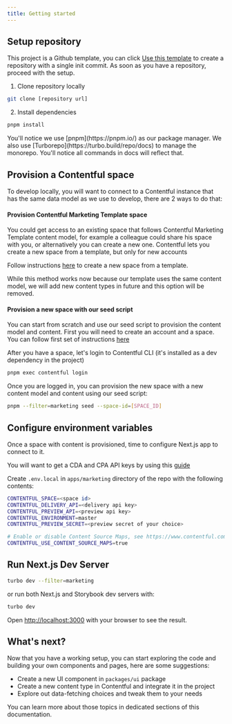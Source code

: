 ```yaml
---
title: Getting started
---
```


## Setup repository

This project is a Github template, you can click [Use this template](https://github.com/new?template_name=next-contentful-starterkit&template_owner=jakala-na) to create a repository with a single init commit.
As soon as you have a repository, proceed with the setup.

1. Clone repository locally

```bash
git clone [repository url]
```

2. Install dependencies

```bash
pnpm install
```

<Callout>
  You'll notice we use [pnpm](https://pnpm.io/) as our package manager. We also use
  [Turborepo](https://turbo.build/repo/docs) to manage the monorepo. You'll notice all commands in docs will reflect
  that.
</Callout>

## Provision a Contentful space

To develop locally, you will want to connect to a Contentful instance that has the same data model as we use to develop, there are 2 ways to do that:

#### Provision Contentful Marketing Template space

You could get access to an existing space that follows Contentful Marketing Template content model, for example a colleague could share his space with you, or alternatively you can create a new one.
Contentful lets you create a new space from a template, but only for new accounts

Follow instructions [here](https://www.contentful.com/starter-templates/marketing-website/) to create a new space from a template.

<Callout>
  While this method works now because our template uses the same content model, we will add new content types in future
  and this option will be removed.
</Callout>

#### Provision a new space with our seed script

You can start from scratch and use our seed script to provision the content model and content.
First you will need to create an account and a space. You can follow first set of instructions [here](https://www.contentful.com/help/getting-started/contentful-101/)

After you have a space, let's login to Contentful CLI (it's installed as a dev dependency in the project)

```bash
pnpm exec contentful login
```

Once you are logged in, you can provision the new space with a new content model and content using our seed script:

```bash
pnpm --filter=marketing seed --space-id=[SPACE_ID]
```

## Configure environment variables

Once a space with content is provisioned, time to configure Next.js app to connect to it.

You will want to get a CDA and CPA API keys by using this [guide](https://www.contentful.com/developers/docs/references/authentication/#api-keys-in-the-contentful-web-app)

Create `.env.local` in `apps/marketing` directory of the repo with the following contents:

```bash
CONTENTFUL_SPACE=<space id>
CONTENTFUL_DELIVERY_API=<delivery api key>
CONTENTFUL_PREVIEW_API=<preview api key>
CONTENTFUL_ENVIRONMENT=master
CONTENTFUL_PREVIEW_SECRET=<preview secret of your choice>

# Enable or disable Content Source Maps, see https://www.contentful.com/developers/docs/tools/vercel/content-source-maps-with-vercel/
CONTENTFUL_USE_CONTENT_SOURCE_MAPS=true
```

## Run Next.js Dev Server

```bash
turbo dev --filter=marketing
```

or run both Next.js and Storybook dev servers with:

```bash
turbo dev
```

Open [http://localhost:3000](http://localhost:3000) with your browser to see the result.

## What's next?

Now that you have a working setup, you can start exploring the code and building your own components and pages, here are some suggestions:

- Create a new UI component in `packages/ui` package
- Create a new content type in Contentful and integrate it in the project
- Explore out data-fetching choices and tweak them to your needs

You can learn more about those topics in dedicated sections of this documentation.
